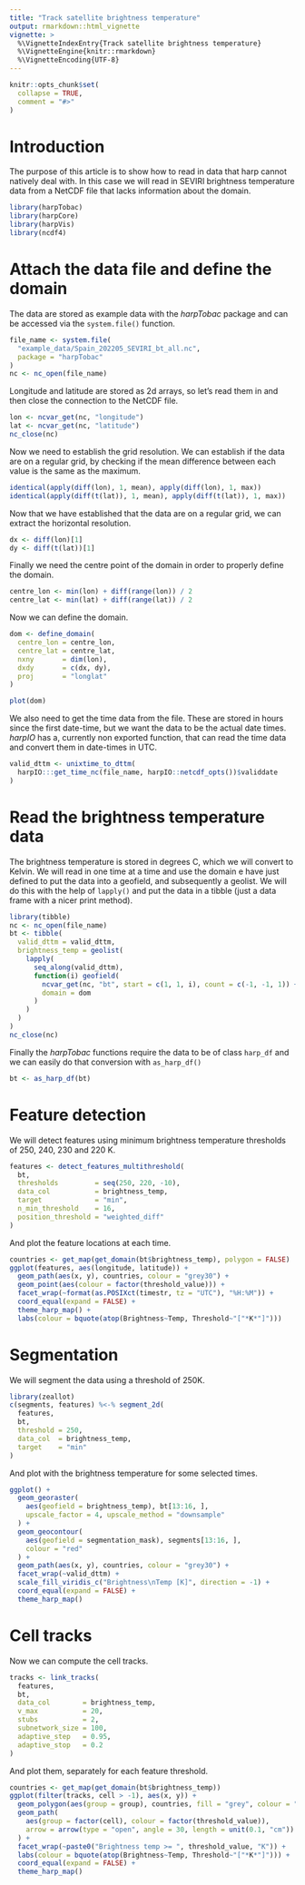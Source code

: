 ```yaml
---
title: "Track satellite brightness temperature"
output: rmarkdown::html_vignette
vignette: >
  %\VignetteIndexEntry{Track satellite brightness temperature}
  %\VignetteEngine{knitr::rmarkdown}
  %\VignetteEncoding{UTF-8}
---
```


```r
knitr::opts_chunk$set(
  collapse = TRUE,
  comment = "#>"
)
```

# Introduction

The purpose of this article is to show how to read in data that harp cannot
natively deal with. In this case we will read in SEVIRI brightness temperature 
data from a NetCDF file that lacks information about the domain. 

```r
library(harpTobac)
library(harpCore)
library(harpVis)
library(ncdf4)
```

# Attach the data file and define the domain

The data are stored as example data with the _harpTobac_ package and can be 
accessed via the `system.file()` function. 

```r
file_name <- system.file(
  "example_data/Spain_202205_SEVIRI_bt_all.nc",
  package = "harpTobac"
)
nc <- nc_open(file_name)
```

Longitude and latitude are stored as 2d arrays, so let's read them in and then 
close the connection to the NetCDF file.

```r
lon <- ncvar_get(nc, "longitude")
lat <- ncvar_get(nc, "latitude")
nc_close(nc)
```


Now we need to establish the grid resolution. We can establish if the data are
on a regular grid, by checking if the mean difference between each value is the 
same as the maximum. 

```r
identical(apply(diff(lon), 1, mean), apply(diff(lon), 1, max))
identical(apply(diff(t(lat)), 1, mean), apply(diff(t(lat)), 1, max))
```

Now that we have established that the data are on a regular grid, we can 
extract the horizontal resolution. 

```r
dx <- diff(lon)[1]
dy <- diff(t(lat))[1]
```

Finally we need the centre point of the domain in order to properly define 
the domain.

```r
centre_lon <- min(lon) + diff(range(lon)) / 2
centre_lat <- min(lat) + diff(range(lat)) / 2
```

Now we can define the domain.

```r
dom <- define_domain(
  centre_lon = centre_lon, 
  centre_lat = centre_lat,
  nxny       = dim(lon),
  dxdy       = c(dx, dy),
  proj       = "longlat"
)

plot(dom)
```

We also need to get the time data from the file. These are stored in hours 
since the first date-time, but we want the data to be the actual date times. 
_harpIO_ has a, currently non exported function, that can read the time data 
and convert them in date-times in UTC. 

```r
valid_dttm <- unixtime_to_dttm(
  harpIO:::get_time_nc(file_name, harpIO::netcdf_opts())$validdate
)
```

# Read the brightness temperature data

The brightness temperature is stored in degrees C, which we will convert to 
Kelvin. We will read in one time at a time and use the domain e have just 
defined to put the data into a geofield, and subsequently a geolist. We will 
do this with the help of `lapply()` and put the data in a tibble (just a 
data frame with a nicer print method). 

```r
library(tibble)
nc <- nc_open(file_name)
bt <- tibble(
  valid_dttm = valid_dttm,
  brightness_temp = geolist(
    lapply(
      seq_along(valid_dttm),
      function(i) geofield(
        ncvar_get(nc, "bt", start = c(1, 1, i), count = c(-1, -1, 1)) + 273.15,
        domain = dom
      )
    )
  )
)
nc_close(nc)
```

Finally the _harpTobac_ functions require the data to be of class `harp_df` and 
we can easily do that conversion with `as_harp_df()`

```r
bt <- as_harp_df(bt)
```

# Feature detection

We will detect features using minimum brightness temperature thresholds of 250, 
240, 230 and 220 K.

```r
features <- detect_features_multithreshold(
  bt, 
  thresholds         = seq(250, 220, -10),
  data_col           = brightness_temp,
  target             = "min",
  n_min_threshold    = 16, 
  position_threshold = "weighted_diff"
)
```

And plot the feature locations at each time.

```r
countries <- get_map(get_domain(bt$brightness_temp), polygon = FALSE)
ggplot(features, aes(longitude, latitude)) +
  geom_path(aes(x, y), countries, colour = "grey30") + 
  geom_point(aes(colour = factor(threshold_value))) +
  facet_wrap(~format(as.POSIXct(timestr, tz = "UTC"), "%H:%M")) +
  coord_equal(expand = FALSE) + 
  theme_harp_map() + 
  labs(colour = bquote(atop(Brightness~Temp, Threshold~"["*K*"]")))
```

# Segmentation

We will segment the data using a threshold of 250K.

```r
library(zeallot)
c(segments, features) %<-% segment_2d(
  features, 
  bt, 
  threshold = 250, 
  data_col  = brightness_temp, 
  target    = "min"
)
```
 
And plot with the brightness temperature for some selected times.

```r
ggplot() + 
  geom_georaster(
    aes(geofield = brightness_temp), bt[13:16, ], 
    upscale_factor = 4, upscale_method = "downsample"
  ) +
  geom_geocontour(
    aes(geofield = segmentation_mask), segments[13:16, ],
    colour = "red"
  ) + 
  geom_path(aes(x, y), countries, colour = "grey30") +
  facet_wrap(~valid_dttm) +
  scale_fill_viridis_c("Brightness\nTemp [K]", direction = -1) +
  coord_equal(expand = FALSE) +
  theme_harp_map()
```

# Cell tracks

Now we can compute the cell tracks. 

```r
tracks <- link_tracks(
  features, 
  bt, 
  data_col        = brightness_temp, 
  v_max           = 20, 
  stubs           = 2,  
  subnetwork_size = 100, 
  adaptive_step   = 0.95, 
  adaptive_stop   = 0.2
)
```

And plot them, separately for each feature threshold.

```r
countries <- get_map(get_domain(bt$brightness_temp))
ggplot(filter(tracks, cell > -1), aes(x, y)) + 
  geom_polygon(aes(group = group), countries, fill = "grey", colour = "grey30") +
  geom_path(
    aes(group = factor(cell), colour = factor(threshold_value)),
    arrow = arrow(type = "open", angle = 30, length = unit(0.1, "cm"))
  ) +
  facet_wrap(~paste0("Brightness temp >= ", threshold_value, "K")) +
  labs(colour = bquote(atop(Brightness~Temp, Threshold~"["*K*"]"))) +
  coord_equal(expand = FALSE) + 
  theme_harp_map()
```

